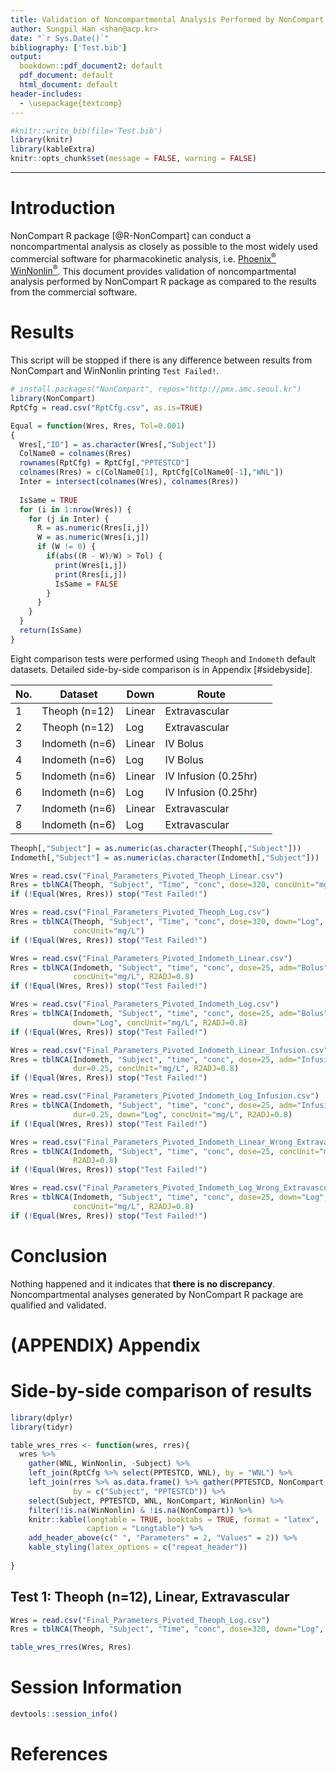 ```yaml
---
title: Validation of Noncompartmental Analysis Performed by NonCompart R package 
author: Sungpil Han <shan@acp.kr>
date: "`r Sys.Date()`"
bibliography: ['Test.bib']
output:
  bookdown::pdf_document2: default
  pdf_document: default
  html_document: default
header-includes:
  - \usepackage{textcomp}
---
```


```r
#knitr::write_bib(file='Test.bib')
library(knitr)
library(kableExtra)
knitr::opts_chunk$set(message = FALSE, warning = FALSE)
```


------

# Introduction

NonCompart R package [@R-NonCompart] can conduct a noncompartmental analysis as closely as possible to the most widely used commercial software for pharmacokinetic analysis, i.e. [Phoenix^®^   WinNonlin^®^](https://www.certara.com/software/pkpd-modeling-and-simulation/phoenix-winnonlin/).
This document provides validation of noncompartmental analysis performed by NonCompart R package as compared to the results from the commercial software.

# Results

This script will be stopped if there is any difference between results from NonCompart and WinNonlin printing `Test Failed!`.

```r
# install.packages("NonCompart", repos="http://pmx.amc.seoul.kr")
library(NonCompart) 
RptCfg = read.csv("RptCfg.csv", as.is=TRUE)

Equal = function(Wres, Rres, Tol=0.001)
{
  Wres[,"ID"] = as.character(Wres[,"Subject"])
  ColName0 = colnames(Rres)
  rownames(RptCfg) = RptCfg[,"PPTESTCD"]
  colnames(Rres) = c(ColName0[1], RptCfg[ColName0[-1],"WNL"])
  Inter = intersect(colnames(Wres), colnames(Rres))
  
  IsSame = TRUE
  for (i in 1:nrow(Wres)) {
    for (j in Inter) {
      R = as.numeric(Rres[i,j])
      W = as.numeric(Wres[i,j])
      if (W != 0) {
        if(abs((R - W)/W) > Tol) {
          print(Wres[i,j])
          print(Rres[i,j])
          IsSame = FALSE
        }
      }
    }
  }
  return(IsSame)
}
```

Eight comparison tests were performed using `Theoph` and `Indometh` default datasets. Detailed side-by-side comparison is in Appendix [#sidebyside].

No.|Dataset|Down|Route
---|---|---|---|---
1|Theoph (n=12)|Linear|Extravascular
2|Theoph (n=12)|Log|Extravascular
3|Indometh (n=6)|Linear|IV Bolus
4|Indometh (n=6)|Log|IV Bolus
5|Indometh (n=6)|Linear|IV Infusion (0.25hr)
6|Indometh (n=6)|Log|IV Infusion (0.25hr)
7|Indometh (n=6)|Linear|Extravascular
8|Indometh (n=6)|Log|Extravascular

```r
Theoph[,"Subject"] = as.numeric(as.character(Theoph[,"Subject"]))
Indometh[,"Subject"] = as.numeric(as.character(Indometh[,"Subject"]))

Wres = read.csv("Final_Parameters_Pivoted_Theoph_Linear.csv")
Rres = tblNCA(Theoph, "Subject", "Time", "conc", dose=320, concUnit="mg/L")
if (!Equal(Wres, Rres)) stop("Test Failed!")

Wres = read.csv("Final_Parameters_Pivoted_Theoph_Log.csv")
Rres = tblNCA(Theoph, "Subject", "Time", "conc", dose=320, down="Log", 
              concUnit="mg/L")
if (!Equal(Wres, Rres)) stop("Test Failed!")

Wres = read.csv("Final_Parameters_Pivoted_Indometh_Linear.csv")
Rres = tblNCA(Indometh, "Subject", "time", "conc", dose=25, adm="Bolus", 
              concUnit="mg/L", R2ADJ=0.8)
if (!Equal(Wres, Rres)) stop("Test Failed!")

Wres = read.csv("Final_Parameters_Pivoted_Indometh_Log.csv")
Rres = tblNCA(Indometh, "Subject", "time", "conc", dose=25, adm="Bolus", 
              down="Log", concUnit="mg/L", R2ADJ=0.8)
if (!Equal(Wres, Rres)) stop("Test Failed!")

Wres = read.csv("Final_Parameters_Pivoted_Indometh_Linear_Infusion.csv")
Rres = tblNCA(Indometh, "Subject", "time", "conc", dose=25, adm="Infusion", 
              dur=0.25, concUnit="mg/L", R2ADJ=0.8)
if (!Equal(Wres, Rres)) stop("Test Failed!")

Wres = read.csv("Final_Parameters_Pivoted_Indometh_Log_Infusion.csv")
Rres = tblNCA(Indometh, "Subject", "time", "conc", dose=25, adm="Infusion", 
              dur=0.25, down="Log", concUnit="mg/L", R2ADJ=0.8)
if (!Equal(Wres, Rres)) stop("Test Failed!")

Wres = read.csv("Final_Parameters_Pivoted_Indometh_Linear_Wrong_Extravascular.csv")
Rres = tblNCA(Indometh, "Subject", "time", "conc", dose=25, concUnit="mg/L", 
              R2ADJ=0.8)
if (!Equal(Wres, Rres)) stop("Test Failed!")

Wres = read.csv("Final_Parameters_Pivoted_Indometh_Log_Wrong_Extravascular.csv")
Rres = tblNCA(Indometh, "Subject", "time", "conc", dose=25, down="Log", 
              concUnit="mg/L", R2ADJ=0.8)
if (!Equal(Wres, Rres)) stop("Test Failed!")
```

# Conclusion 

Nothing happened and it indicates that **there is no discrepancy**. Noncompartmental analyses generated by NonCompart R package are qualified and validated.

\pagebreak

# (APPENDIX) Appendix {-}

# Side-by-side comparison of results {#sidebyside}

```r
library(dplyr)
library(tidyr)

table_wres_rres <- function(wres, rres){
  wres %>% 
    gather(WNL, WinNonlin, -Subject) %>% 
    left_join(RptCfg %>% select(PPTESTCD, WNL), by = "WNL") %>% 
    left_join(rres %>% as.data.frame() %>% gather(PPTESTCD, NonCompart, -Subject),
              by = c("Subject", "PPTESTCD")) %>% 
    select(Subject, PPTESTCD, WNL, NonCompart, WinNonlin) %>% 
    filter(!is.na(WinNonlin) & !is.na(NonCompart)) %>% 
    knitr::kable(longtable = TRUE, booktabs = TRUE, format = "latex", 
                 caption = "Longtable") %>% 
    add_header_above(c(" ", "Parameters" = 2, "Values" = 2)) %>% 
    kable_styling(latex_options = c("repeat_header"))
    
}
```

## Test 1: Theoph (n=12), Linear, Extravascular

```r
Wres = read.csv("Final_Parameters_Pivoted_Theoph_Log.csv")
Rres = tblNCA(Theoph, "Subject", "Time", "conc", dose=320, down="Log", concUnit="mg/L")

table_wres_rres(Wres, Rres)
```

\pagebreak

# Session Information

```r
devtools::session_info()
```

\pagebreak

# References {-}
